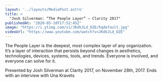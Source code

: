 ```yaml
---
layout: '../layouts/MediaPost.astro'
title: >
  "Josh Silverman: “The People Layer” — Clarity 2017"
publishedAt: "2020-05-10T17:52:45Z"
image: "https://i.ytimg.com/vi/JKdkJLd_OZE/hqdefault.jpg"
videoUrl: "https://www.youtube.com/watch?v=JKdkJLd_OZE"
---
```

The People Layer is the deepest, most complex layer of any organization. It’s a layer of interaction that persists beyond changes in aesthetics, technologies, devices, systems, tools, and trends. Everyone is involved, and everyone can solve for it.

Presented by Josh Silverman at Clarity 2017, on November 28th, 2017. Ends with an interview with Una Kravets
